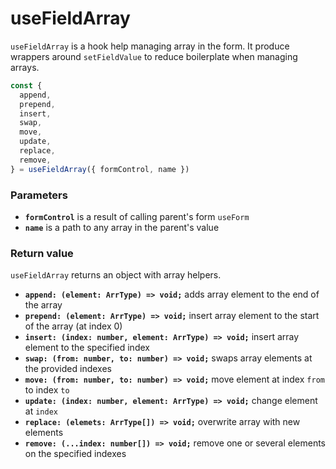 # useFieldArray

`useFieldArray` is a hook help managing array in the form.
It produce wrappers around `setFieldValue` to reduce boilerplate when managing arrays.

```jsx
const {
  append,
  prepend,
  insert,
  swap,
  move,
  update,
  replace,
  remove,
} = useFieldArray({ formControl, name })
```

### Parameters

* **`formControl`** is a result of calling parent's form `useForm`
* **`name`** is a path to any array in the parent's value

### Return value

`useFieldArray` returns an object with array helpers.

* **`append: (element: ArrType) => void;`** adds array element to the end of the array
* **`prepend: (element: ArrType) => void;`** insert array element to the start of the array (at index 0)
* **`insert: (index: number, element: ArrType) => void;`** insert array element to the specified index
* **`swap: (from: number, to: number) => void;`** swaps array elements at the provided indexes
* **`move: (from: number, to: number) => void;`** move element at index `from` to index `to`
* **`update: (index: number, element: ArrType) => void;`** change element at `index`
* **`replace: (elemets: ArrType[]) => void;`** overwrite array with new elements
* **`remove: (...index: number[]) => void;`** remove one or several elements on the specified indexes


